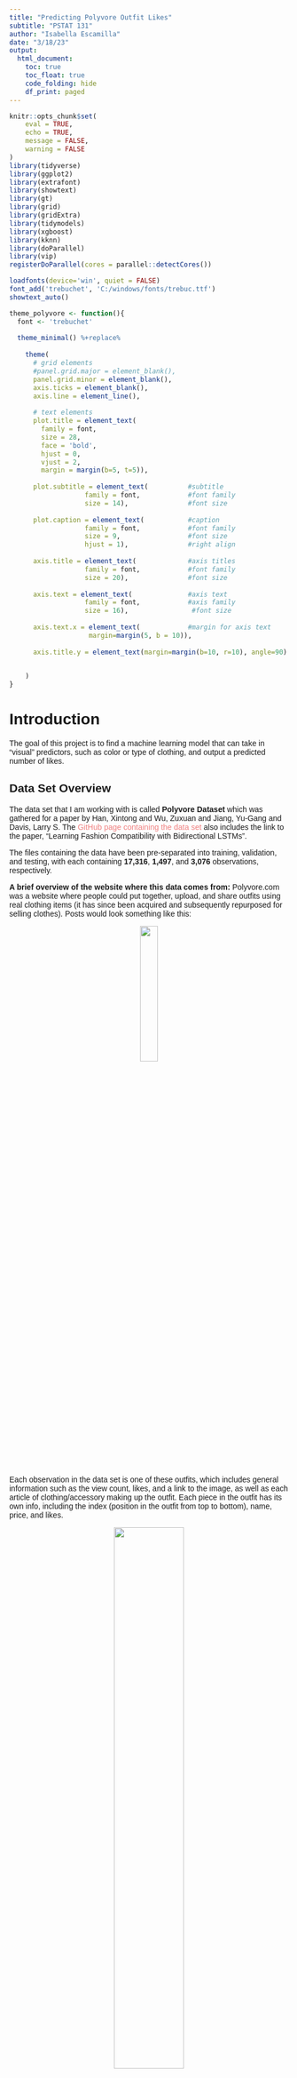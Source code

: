 ```yaml
---
title: "Predicting Polyvore Outfit Likes"
subtitle: "PSTAT 131"
author: "Isabella Escamilla"
date: "3/18/23"
output:
  html_document:
    toc: true
    toc_float: true
    code_folding: hide
    df_print: paged
---
```


<style type = "text/css">
  body{
  font-family: trebuchet ms, sans-serif;
}
.list-group-item.active, .list-group-item.active:focus, .list-group-item.active:hover {
    background-color: #8A5667;
}
a:link {
  color: #F08080;
  background-color: transparent;
  text-decoration: none;
}

a:visited {
  color: #F08080;
  background-color: transparent;
  text-decoration: none;
}

a:hover {
  color: #94384A;
  background-color: transparent;
  text-decoration: underline;
}


}
</style>

```r
knitr::opts_chunk$set(
	eval = TRUE,
	echo = TRUE,
	message = FALSE,
	warning = FALSE
)
library(tidyverse)
library(ggplot2)
library(extrafont)
library(showtext)
library(gt)
library(grid)
library(gridExtra)
library(tidymodels)
library(xgboost)
library(kknn)
library(doParallel)
library(vip)
registerDoParallel(cores = parallel::detectCores())
```

```r
loadfonts(device='win', quiet = FALSE)
font_add('trebuchet', 'C:/windows/fonts/trebuc.ttf')
showtext_auto()
```

```r
theme_polyvore <- function(){
  font <- 'trebuchet'
  
  theme_minimal() %+replace%
    
    theme(
      # grid elements
      #panel.grid.major = element_blank(),
      panel.grid.minor = element_blank(),
      axis.ticks = element_blank(),
      axis.line = element_line(),
      
      # text elements
      plot.title = element_text(
        family = font,
        size = 28,
        face = 'bold',
        hjust = 0,
        vjust = 2,
        margin = margin(b=5, t=5)),
      
      plot.subtitle = element_text(          #subtitle
                   family = font,            #font family
                   size = 14),               #font size
      
      plot.caption = element_text(           #caption
                   family = font,            #font family
                   size = 9,                 #font size
                   hjust = 1),               #right align
      
      axis.title = element_text(             #axis titles
                   family = font,            #font family
                   size = 20),               #font size
      
      axis.text = element_text(              #axis text
                   family = font,            #axis family
                   size = 16),                #font size
      
      axis.text.x = element_text(            #margin for axis text
                    margin=margin(5, b = 10)),
      
      axis.title.y = element_text(margin=margin(b=10, r=10), angle=90)
      

    )
}
```

# Introduction
The goal of this project is to find a machine learning model that can take in "visual" predictors, such as color or type of clothing, and output a predicted number of likes.

## Data Set Overview
The data set that I am working with is called **Polyvore Dataset** which was gathered for a paper by Han, Xintong and Wu, Zuxuan and Jiang, Yu-Gang and Davis, Larry S. The [GitHub page containing the data set](https://github.com/xthan/polyvore-dataset) also includes the link to the paper, "Learning Fashion Compatibility with Bidirectional LSTMs".

The files containing the data have been pre-separated into training, validation, and testing, with each containing **17,316**, **1,497**, and **3,076** observations, respectively.

**A brief overview of the website where this data comes from:** Polyvore.com was a website where people could put together, upload, and share outfits using real clothing items (it has since been acquired and subsequently repurposed for selling clothes). Posts would look something like this:

<p style="text-align:center;"><img src="https://i.pinimg.com/736x/b3/ac/5a/b3ac5afd3d4e4c015eaa20567ff2ca04.jpg" width="25%" height="25%"></p>

Each observation in the data set is one of these outfits, which includes general information such as the view count, likes, and a link to the image, as well as each article of clothing/accessory making up the outfit. Each piece in the outfit has its own info, including the index (position in the outfit from top to bottom), name, price, and likes.

<p style="text-align:center;"><img src="https://i.imgur.com/R7klliS.jpg" width="50%" height="50%"></p>

The predictors include up to 8 different outfit elements, with each element having 6 attributes. In other words, there can be up to 48 different predictors. In order to make this data usable for the machine learning tools I will be using, I need to do some pre-processing. I've decided to do this step in Python, and there is a decent amount of code involved. I'll go over the basic steps taken to arrive at the final data frame, but the jupyter notebook with the full process is available on my [Github page](https://github.com/BellaEsc/polyvore_mlproject) if you're interested.

# Data Pre-Processing
First, I imported the data set and merged the pre-split testing, training, and validation sets so I can have all of the data in one set. Looking at the data frame produced from the json data, we can see that the items column contains dictionaries as its entries.

<p style="text-align:center;"><img src="https://i.imgur.com/u0rA4zV.png" width="50%" height="50%"></p>


In order to "unpack" this column, I made a function that takes the `items` column as input and outputs a new data frame containing all of the information expanded out into columns.

<p style="text-align:center;"><img src="https://i.imgur.com/mRIVe9b.png" width="50%" height="50%"></p>

<p style="text-align:center;"><img src="https://i.imgur.com/ihscmPD.png" width="100%" height="100%"></p>


I merged this data frame to the original and dropped other columns I knew I wasn't going to use. The next thing I needed to do was extract information from the item names, and I decided to focus on color. I made a function that looks at the words in all of the item name columns and outputs a list of the unique colors it found from the text.

<p style="text-align:center;"><img src="https://i.imgur.com/HJOsCUb.png" width="50%" height="50%"></p>


I applied this function to the data frame and turned the unique colors into 4 columns, `color_1`, `color_2`, `color_3`, and `color_4`. I then dropped the item name columns since I no longer needed them.

The original Polyvore Dataset came with a text file, category_id.txt, which includes the category ids and the item types they correspond to. I used this file to map the item ids to their item types to make the data more readable.

<p style="text-align:center;"><img src="https://i.imgur.com/etFSrIw.png" width="100%" height="100%"></p>


Finally, I exported the data frame as a csv which I will be importing into R.

## Missing Values
You might have noticed in the pre-processing step that there are some colors and item names that are "none". The reason for this is that in the original data set, the nested lists are not all the same length; the outfits can each have 4 to 8 items. For the ones with fewer than 8 items, I had to backfill them, but I didn't want to treat it as "missing" since the information that the outfit only has 4 items can be useful. The same goes for the color columns: some outfits only had 1, 2 or 3 unique colors. Again, the information that there's only one color present in the outfit can be useful, so I've kept "none" as its own category.

There weren't missing data in the original data set, but there were some outfits that I couldn't "extract" color from with my function, so I dropped them from the final set.


# Exploratory Data Analysis
Now that we've tidied the data in a format that will be better suited for our analysis, we can begin by making some plots and seeing how the data is distributed.

First we will import the data and convert the appropriate variables into factors.

```r
# Reading the tidied data into R
outfits <- read.csv('polyvore_data/tidy_data.csv')

# converting all character columns into factors
outfits[sapply(outfits, is.character)] <- lapply(outfits[sapply(outfits, is.character)], as.factor)
# I will only be using set_id to retrieve photos, so we will leave it be

outfits %>% head(5)
```


In the final data set, there are 15 variables:

Name | Variable description
---|---
`views` | The number of times an outfit has been viewed
`likes` | The number of likes an outfit received **(the response variable)**
`set_id` | identifies the particular outfit
`item_1` - `item_8` | gives the name of the item type for up to 8 items in an outfit
`color_1` - `color_4` | gives the unique colors found in the outfit for up to 4 different colors


## Likes
We will start by looking at the distribution of our response variable, `likes`.


```r
outfits %>% 
  ggplot(aes(x = likes)) + 
  geom_histogram(binwidth = 100, fill="#2C514C") +
  labs(x = 'Number of Likes', y = 'Count', title = 'Distribution of the Number of Likes') +
  coord_cartesian(xlim = c(0, 4000)) +
  theme_polyvore()
```

The number of likes ranges from 0 to around 3000, and the frequency decreases exponentially as the number of likes goes up. This follows the sort of logic you'd expect, where a select few get lots of likes while most go unseen.

## Items (Clothing Articles)
After an initial survey of the raw data, I noted that there were a lot of different item ids.

```r
# Finds the number of unique items in item_1 column
outfits$item_1 %>% unique() %>% length()
```
And indeed, there are **229 unique items** in `item_1` alone! To further examine the nature of the item columns, we will look at a plot of the item frequencies in `item_1`. Additionally, we'll do a "zoom in" of the top 10 items by frequency in `item_1`.

```r
outfits %>% ggplot(aes(x = fct_infreq(item_1))) +
  geom_bar(fill = '#F08080') +
  labs(x = 'Item 1', y='', title = 'Frequencies of item_1 Items') +
  theme_polyvore() +
  theme(axis.text.x = element_blank(), 
        panel.grid.major.x = element_blank(), 
        axis.line = element_blank()) -> p1

item1_t10 <- (sort(table(outfits$item_1), decreasing = TRUE) %>% names)[1:10]
outfits_item1_top10 <- outfits[outfits$item_1 %in% item1_t10,]

outfits_item1_top10 %>% 
  ggplot(aes(y = fct_infreq(item_1))) +
  geom_bar(fill="#583742") +
  labs(x = '', y='', title = 'Top 10 item_1 Items') +
  theme_polyvore() +
  theme(axis.line = element_blank()) -> p2

grid.arrange(p1, p2, ncol=2)
```

The first plot shows that occurrences of the 229 items in `item_1` are concentrated towards the top few items and fall off significantly after. We can see from the second plot that the top items of `item_1` are all tops, dresses, and jackets of some type. This similarity gives us an idea of how the items have been organized, and we can get a better picture from constructing a table.

```r
item1_t5 <- (sort(table(outfits$item_1), decreasing = TRUE) %>% names)[1:5]
item2_t5 <- (sort(table(outfits$item_2), decreasing = TRUE) %>% names)[1:5]
item3_t5 <- (sort(table(outfits$item_3), decreasing = TRUE) %>% names)[1:5]
item4_t5 <- (sort(table(outfits$item_4), decreasing = TRUE) %>% names)[1:5]
item5_t5 <- (sort(table(outfits$item_5), decreasing = TRUE) %>% names)[1:5]
item6_t5 <- (sort(table(outfits$item_6), decreasing = TRUE) %>% names)[1:5]
item7_t5 <- (sort(table(outfits$item_7), decreasing = TRUE) %>% names)[1:5]
item8_t5 <- (sort(table(outfits$item_8), decreasing = TRUE) %>% names)[1:5]

item_freq_table <- data.frame(item_1 = item1_t5,
                              item_2 = item2_t5,
                              item_3 = item3_t5,
                              item_4 = item4_t5,
                              item_5 = item5_t5,
                              item_6 = item6_t5,
                              item_7 = item7_t5,
                              item_8 = item8_t5)

```

```r
item_freq_table %>% gt() %>% 
  tab_header(
    title = "Top 5 Items by Frequency"
  )
```

From looking at both the raw data and this table, a general pattern emerges: within each outfit, the items are sorted from most to least significant, with `item_1` being the most significant item and `item_8` being the least. The top items in `item_2` are still significant, with jackets being the most frequent and "bottoms" being common elements as well (shorts, jeans, skirts). `item_3` dips into shoe territory, and `item_4` through `item_8` can be seen mostly as the "accessory section". Another thing that is interesting to note from the table is that from `item_5` and onward, "None" is the most frequent item. We can check the proportion of "None"s pretty easily.

```r
# Gets proportion of data that has fewer than 5 items, fewer than 6 items, fewer than 7 items, and fewer than 8 items
props <- c(((filter(outfits, item_4 == 'None') %>% count()) / (outfits %>% count()))[1,1] %>% as.numeric(),
((filter(outfits, item_5 == 'None') %>% count()) / (outfits %>% count()))[1,1] %>% as.numeric(),
((filter(outfits, item_6 == 'None') %>% count()) / (outfits %>% count()))[1,1] %>% as.numeric(),
((filter(outfits, item_7 == 'None') %>% count()) / (outfits %>% count()))[1,1] %>% as.numeric(),
((filter(outfits, item_8 == 'None') %>% count()) / (outfits %>% count()))[1,1] %>% as.numeric())
props
```

With some simple arithmetic, this gives us a breakdown of the item number proportions:

* **8%** of the outfits have 4 items,
* **15%** have 5 items,
* **17%** have 6 items,
* **19%** have 7 items, and
* **41%** have 8 items

Now we want to see what relationship the items have with likes. Before doing so, I will transform the data so that we only have 10 different categories, which will be the top 9 occurrences plus another category, 'other'.

```r
outfits2 <- outfits %>% mutate(item_1 = fct_lump_n(outfits$item_1, n=9))
colors <- c('#335C57', '#583742', '#F08080',
             '#335C57', '#583742', '#F08080',
             '#335C57', '#583742', '#F08080',
             '#335C57')
             
outfits2 %>% 
  ggplot(aes(x=likes, y=item_1, group=item_1)) +
  geom_boxplot(fill = colors) +
  labs(y = '', title = 'Boxplot of item_1') +
  theme_polyvore() +
  theme(axis.title.y = element_blank()) -> p1

outfits2 %>% 
  ggplot(aes(x=likes, y=item_1, group=item_1)) +
  geom_boxplot(fill = colors) +
  scale_x_continuous(limits = c(0, 600)) +
  labs(y = '', title = 'Boxplot of item_1 (zoomed)') +
  theme_polyvore() +
  theme(axis.title.y = element_blank()) -> p2

grid.arrange(p1, p2, ncol = 2)
```

In the first boxplot, we can see the full range of likes. It's hard to glean any information from the boxes themselves, but we can see differences in the spread of outliers for each category. In the second boxplot, I've "zoomed in" by limiting the x axis so we can see the boxes better. We can see here that sweaters and day dresses have the highest average number of likes, while tank tops trail behind all of the other categories.

## Colors
All of us understand that color plays an essential role in whether or not an outfit "works" (unless you're doing wardrobe for a 1947 film noir), so it will be interesting to see what kind of colors are represented in the data.

```r
colors1 <- c('#fb5c5c', '#4a687d', '#ffdfbf',
            'gray16', '#9b938c', '#e2ba59', '#628d55',
            '#643b34', '#e3774c', '#6e4258')

outfits %>% 
  ggplot(aes(y = fct_infreq(color_1))) +
  geom_bar(fill = colors1) +
  labs(x = '', y = '', title = 'Frequencies of Colors in color_1') +
  theme_polyvore() +
  theme(axis.line = element_blank(),
        panel.grid.major = element_blank()) -> p1

colors2 <- c('gray16', '#4e4c5e', '#ffdfbf', '#e2ba59',
             '#9b938c', '#643b34', '#4a687d', '#628d55',
             '#fb5c5c', '#e3774c', '#6e4258')

outfits %>% 
  ggplot(aes(y = fct_infreq(color_2))) +
  geom_bar(fill = colors2) +
  labs(x = '', y = '', title = 'Frequencies of Colors in color_2') +
  theme_polyvore() +
  theme(axis.line = element_blank(),
        panel.grid.major = element_blank()) -> p2

colors3 <- c('#4e4c5e', 'gray16', '#ffdfbf', '#e2ba59',
             '#9b938c', '#643b34', '#4a687d', '#6e4258',
             '#fb5c5c', '#628d55', '#e3774c')

outfits %>% 
  ggplot(aes(y = fct_infreq(color_3))) +
  geom_bar(fill = colors3) +
  labs(x = '', y = '', title = 'Frequencies of Colors in color_3') +
  theme_polyvore() +
  theme(axis.line = element_blank(),
        panel.grid.major = element_blank()) -> p3

colors4 <- c('#4e4c5e', 'gray16', '#9b938c', '#fb5c5c',
             '#e2ba59', '#4a687d', '#ffdfbf', '#6e4258',
             '#e3774c', '#643b34', '#628d55')

outfits %>% 
  ggplot(aes(y = fct_infreq(color_4))) +
  geom_bar(fill = colors4) +
  labs(x = '', y = '', title = 'Frequencies of Colors in color_4') +
  theme_polyvore() +
  theme(axis.line = element_blank(),
        panel.grid.major = element_blank()) -> p4

grid.arrange(p1, p2, p3, p4, ncol=2)

```

The color columns are similar to the item columns in the way they are ordered: `color_1` will have higher importance than `color_2` (and so on) in the outfit due to the way the information was extracted. This gives us some insight into the colors represented in these charts.

Red clearly reigns supreme for `color_1`, followed by blue, white, and black. We start to see "none" dominate starting in `color_2`, indicating that there are lots of outfits for which only one color could be extracted (or had a monochromatic scheme going on). In `color_4`, we see that most of the outfits simply don't have a color entry. This could mean that most outfits stuck to 1-3 colors.

Next, we'll take a look at the relationship between color and likes. 

```r
colors <- c('gray16', '#4a687d', '#643b34',
            '#9b938c', '#628d55', '#e3774c', '#6e4258',
            '#fb5c5c', '#ffdfbf', '#e2ba59')

outfits %>% 
  ggplot(aes(x=likes, y=color_1, group=color_1)) +
  geom_boxplot(fill=colors) +
  labs(title = 'Boxplot of color_1') +
  theme_polyvore() +
  theme(axis.title.y = element_blank()) -> p1

outfits %>% 
  ggplot(aes(x=likes, y=color_1, group=color_1)) +
  geom_boxplot(fill=colors) +
  scale_x_continuous(limits = c(0, 500)) + 
  labs(title = 'Boxplot of color_1 (zoomed)') +
  theme_polyvore() + 
  theme(axis.title.y = element_blank()) -> p2

grid.arrange(p1, p2, ncol=2)
```

The left graph shows similar behavior as the `item_1` boxplot, with all of the colors being concentrated near zero but having different spreads of outliers into the higher numbers of likes. On the right boxplot, we can see that orange has the highest number of average likes, while red and blue are towards the low end. This is interesting since red and blue were the most frequent colors and orange was the second least frequent, so this could potentially mean that being less common gives outfits with orange a slight edge.

# Fitting Models
With the information gathered from the exploratory data analysis, we can start fitting models. There are a few key steps in fitting a model:

* Split the data into training and testing
* Specify a recipe for the model to use
* Create a workflow for the model
* Do any tuning necessary
* Fit training data to the model(s)
* Fit best model to the testing data based off of training performance metrics

Regression models will be used for this case because the response variable, `likes`, is numeric (we also have an interesting situation where all of our predictors are categorical). Because there are so many different categories in the item columns, this could lead to a problem of overfitting. For now, we will keep each of these columns to 10 categories.

 ## Splitting the Data
Without further ado, we will start by splitting our data into training and testing. I've decided to split it into 70% training and 30% testing, stratifying on the `likes` variable. Stratifying ensures that the training and testing have the same distribution of likes. If the distributions were different, the training data could skew the models one way, leading to poor performance on the testing data.

```r
# Setting each item category to the top 9 categories, the rest will be "other"
outfits <- outfits %>% 
  mutate(item_1 = fct_lump_n(outfits$item_1, n=9), 
         item_2 = fct_lump_n(outfits$item_2, n=9), 
         item_3 = fct_lump_n(outfits$item_3, n=9), 
         item_4 = fct_lump_n(outfits$item_4, n=9), 
         item_5 = fct_lump_n(outfits$item_5, n=9), 
         item_6 = fct_lump_n(outfits$item_6, n=9), 
         item_7 = fct_lump_n(outfits$item_7, n=9), 
         item_8 = fct_lump_n(outfits$item_8, n=9))

set.seed(222)
outfits_split <- initial_split(outfits, prop=.70,
                               strata=likes)
outfits_train <- training(outfits_split)
outfits_test <- testing(outfits_split)
```


## Creating a Recipe
The next step is to make a recipe that our models will use to fit the data. In our case, this is pretty analogous to constructing an outfit. Which colors should I include and how many? Should I wear a coat? What about boots? We can get this information from `item_1` through `item_8` and `color_1` through `color_4`. I'm excluding `views` because even though it's probably a good predictor, it isn't really something you consider when picking out an outfit. 

```r
outfit_recipe <- recipe(likes ~ item_1 + item_2 + item_3 + item_4 +
                          item_5 + item_6 + item_7 + item_8 +
                          color_1 + color_2 + color_3 + color_4,
                        data = outfits) %>% 
    step_dummy(all_nominal_predictors()) %>% 
    step_interact(terms = ~ starts_with("color_1"):starts_with("color_2"))
```

I've also decided to include an interaction term between `color_1` and `color_2` to represent the "color scheme" of the outfit. This will allow the model to consider, for example, if an outfit has both red and green, or if it has black and white, and so on.

## K-Fold Cross Validation
For our project, we will be using k-fold cross validation with a *k* value of 10, which is a process that splits up the training data into k different groups and then chooses one as the validation group, then fits the model using the rest of the groups as training, repeating the process *k* times. This process is useful since it produces less variance in the estimates of the model's performance.

```r
set.seed(222)
outfits_fold <- vfold_cv(outfits_train, v=10)
```

## Model Building
The models that we will be using for this data, as mentioned before, will be regression models. The following are the ones I've chosen to include:

* **Linear regression**
  * The simplest of the models. Estimates a linear relationship between the predictors and the response, then uses that estimate to make a prediction. 
* **Elastic net** 
  * Similar to linear regression, but adds a "penalty" on the number of predictors. It's elastic because it can do a combination of two different penalties, ridge and LASSO.
* **K-nearest neighbors**
  * Makes predictions by finding the k nearest values, and then takes their average as the prediction.
* **Random Forest**
  * Combines multiple decision trees and takes the average of their outcomes to make a decision. Each decision tree arrives at a value by making different splits, such as "is the first color red?" "is item 1 a jacket?" "is the second item skinny jeans?" and then based off of that information it will take an average of the group it ends up in, perhaps 265 likes. In a forest, each tree will try to ask different questions which allows for a less biased overall answer.
* **Boosted Trees**
  * Makes predictions by iterating through multiple small/weak trees before arriving at the final prediction.

First, we will set up the models. You'll notice that some of the models have tune() included in some of the parameters. This allows us to tune that parameter to find the value that produces the best predictions.

```r
# Linear Model
lm_model <- linear_reg() %>% 
  set_engine("lm")


# K-nearest neighbors, tuning neighbors
knn_model <- nearest_neighbor(neighbors = tune()) %>% 
  set_mode("regression") %>% 
  set_engine("kknn")


# Elastic net, tuning penalty and mixture
elastic_model <- linear_reg(penalty = tune(), 
                           mixture = tune()) %>% 
  set_mode("regression") %>% 
  set_engine("glmnet")


# Random forest, tuning mtry, trees, and min_n
rf_model <- rand_forest(mtry = tune(), 
                       trees = tune(), 
                       min_n = tune()) %>% 
  set_engine("ranger", importance = "impurity") %>% 
  set_mode("regression")


# Boosted trees, tuning trees, learn_rate, and mtry
boosted_model <- boost_tree(trees = tune(),
                           learn_rate = tune(),
                           mtry = tune()) %>%
  set_engine("xgboost") %>%
  set_mode("regression")
```

Next, we will set up the workflows for each model.

```r
lm_wflow <- workflow() %>% 
  add_model(lm_model) %>% 
  add_recipe(outfit_recipe)


knn_wflow <- workflow() %>% 
  add_model(knn_model) %>% 
  add_recipe(outfit_recipe)


elastic_wflow <- workflow() %>% 
  add_recipe(outfit_recipe) %>% 
  add_model(elastic_model)


rf_wflow <- workflow() %>% 
  add_recipe(outfit_recipe) %>% 
  add_model(rf_model)


boosted_wflow <- workflow() %>% 
  add_recipe(outfit_recipe) %>% 
  add_model(boosted_model)
```

Now we'll make tuning grids for the models with tuning parameters. These tuning grids specify the ranges of values we want to test for each parameter being tuned. This is important because for models like knn, a higher value of k will lead to a less flexible model and a lower value will be more flexible. We don't know how much flexibility will work the best, so tuning allows us to find out.

```r
knn_grid <- grid_regular(neighbors(range = c(10,25)), levels = 5)


elastic_grid <- grid_regular(penalty(),
                        mixture(range = c(0, 1)),
                             levels = 10)


rf_grid <- grid_regular(mtry(range = c(3, 5)), 
                        trees(range = c(10, 150)),
                        min_n(range = c(1, 20)),
                        levels = 8)

boosted_grid <- grid_regular(mtry(range = c(2, 4)), 
                        trees(range = c(10, 100)),
                        learn_rate(range = c(-10, -1)),
                        levels = 5)
```

And now the part where my PC takes a minor beating: tuning.

```r
knn_tune <- tune_grid(
    knn_wflow,
    resamples = outfits_fold,
    grid = knn_grid
)

elastic_tune <- tune_grid(
  elastic_wflow,
  resamples = outfits_fold,
  grid = elastic_grid
)

rf_tune <- tune_grid(
  rf_wflow,
  resamples = outfits_fold,
  grid = rf_grid
)

boosted_tune <- tune_grid(
  boosted_wflow,
  resamples = outfits_fold,
  grid = boosted_grid
)
```

6 minutes and 39 seconds! Not bad! Now, I'll save the results and load them back in so I don't have to donate another 6 minutes and 39 seconds of my future.

```r
save(knn_tune, file = "tunings/knn_tune.rda")
save(elastic_tune, file = "tunings/elastic_tune.rda")
save(rf_tune, file = "tunings/rf_tune.rda")
save(boosted_tune, file = "tunings/boosted_tune.rda")
```



```r
load("tunings/knn_tune.rda")
load("tunings/elastic_tune.rda")
load("tunings/rf_tune.rda")
load("tunings/boosted_tune.rda")
```

**BAM!** Models are tuned!* We now want to find the root mean square error (RMSE) for each model. The RMSE is a measure of the differences between predicted values and actual values, so this will be useful in comparing the models' performances. 

\* *Linear regression hasn't been tuned since it doesn't have tuning parameters... I bet he feels so alone right now... It's okay though. He will still be fit.*

```r
lm_fit <- fit_resamples(lm_wflow, resamples = outfits_fold)
save(lm_fit, file = "tunings/lm_fit.rda")
```


## Training Performance
Now we can look at the performance of the model on the training data. First, we'll look at the RMSE and then we'll look at some of the autoplots of the tuned model.

```r
load("tunings/lm_fit.rda")

lm_rmse <- collect_metrics(lm_fit)$mean[1] %>% round(2)

knn_rmse <- show_best(knn_tune, n=1)$mean %>% round(2)

elastic_rmse <- show_best(elastic_tune, n=1)$mean %>% round(2)

rf_rmse <- show_best(rf_tune, n=1)$mean %>% round(2)

boosted_rmse <- show_best(boosted_tune, n=1)$mean %>% round(2)

rmse_table <- data.frame(model = c('Linear Regression',
                                   'KNN','Elastic Net', 
                                   'Random Forest', 
                                   'Boosted Trees'),
                         RMSE = c(lm_rmse,  knn_rmse, 
                                  elastic_rmse, rf_rmse, 
                                  boosted_rmse))

rmse_table
```
Using the RMSE values to discern between the models, we can see that the **elastic net model** had the **best** performance, and **k-nearest neighbors** had the **worst**. Now, we'll look at some of the autoplots to take a look at how the different tunings performed.


```r
autoplot(elastic_tune, metric='rmse') +
  labs(title='Elastic') +
  theme_polyvore()
```

We can see from the elastic net model that having a lasso penalty of 1 and a mixture of 1 gives the best results. What this means is that the model that performed the best was a lasso regression.

```r
autoplot(rf_tune, metric='rmse') +
  labs(title='Random Forest') +
  theme_polyvore()
```

The autoplot for the random forest tells us that 120 trees with mtry=5 seems to have the best performance. This makes sense, as having more trees gives the model more flexibility which would be helpful in the case where there are a lot of predictors and categories within those predictors.

```r
autoplot(boosted_tune, metric='rmse') +
  labs(title='Boosted Trees') +
  theme_polyvore()
```

The learning rate of 0.1 worked the best by far, and having 100 trees was also the best, though the change between the number of trees is not very dramatic. This indicates that a faster learning rate was beneficial for the model.

## Fitting and Testing the Models
It's finally time to fit our final models onto the training data. I will be fitting the elastic net model since it did the best, and the boosted trees since it performed similarly (and because I'm curious about the tree models).
```r
best_elastic <- select_best(elastic_tune, metric = 'rmse')
elastic_final_wflow <- finalize_workflow(elastic_wflow, best_elastic)
elastic_fit <- fit(elastic_final_wflow, data = outfits)

best_boosted <- select_best(boosted_tune, metric = 'rmse')
boosted_final_wflow <- finalize_workflow(boosted_wflow, best_boosted)
boosted_fit <- fit(boosted_final_wflow, data = outfits_train)
```

The models have been fit, it's now time for testing...

```r
augment(elastic_fit, new_data = outfits_test) %>% 
  rmse(truth = likes, estimate = .pred)

elastic_test_col <- predict(elastic_fit, new_data = outfits_test) 
elastic_test_res <- bind_cols(elastic_test_col, outfits_test)
```
```r
augment(boosted_fit, new_data = outfits_test) %>% 
  rmse(truth = likes, estimate = .pred)

boosted_test_col <- predict(boosted_fit, new_data = outfits_test) 
boosted_test_res <- bind_cols(boosted_test_col, outfits_test)
```

Both models perform pretty similarly on the testing data, with the elastic net model still beating out the boosted trees model. Both RMSEs end up being around 500, which is not great given the distribution of likes. Without looking at the actual predictions made by the model, I would guess that the model might just be low-balling all of its predictions since the distribution of likes is right-skewed. To see if this is the case, we'll check out a graph of the predicted likes against the actual number of likes

```r
elastic_test_res %>% 
  ggplot(aes(x = .pred, y = likes)) +
  geom_point(color = '#643F4B', alpha = .3) +
  geom_abline(lty = 'longdash') +
  theme_polyvore()
```

Even though it's clear the model didn't do well, I'm actually really glad to see that there is somewhat of a positive relationship in the graph. This means that there is *some* information in the data that could help decide if an outfit gets more likes, and perhaps that's all you need to bridge the gap between "fashion disaster" and "acceptable".

I'm curious to see what variables contribute the most to the model, so we will look at a variable importance plot for the boosted tree model.

```r
colors <- c('#F4A4A4', '#682735', '#556177',
            '#F4A4A4', '#682735', '#556177',
            '#F4A4A4', '#682735', '#556177',
            '#F4A4A4')
boosted_fit %>% extract_fit_parsnip() %>% 
  vip(aesthetics = list(fill = colors)) +
  theme_polyvore() +
  theme(axis.line = element_blank())
```

Interestingly enough, item_1_sweaters and item_6_sunglasses topped the list of variable importance. I'll be honest: didn't see that coming. All of the variables in this list are actually items, so maybe the takeaway here is that the items you choose to include in your outfit are more important than the colors. 

# Conclusion
This project was definitely a labor of love. I'm glad I got to see it through even if the models weren't great at predicting the number of likes of a particular outfit. The elastic net model (effectively a lasso regression) ended up being the best model. I think this might have happened because the lasso regression is able to scale variables all the way to zero if they don't help the model enough. After dummy coding, the data includes a *lot* of variables, so it's probably good to trim it back. The fact that KNN was the worst performer makes sense for the same reason: too many predictors. With high numbers of predictors, there aren't enough data points in each dimensional space to effectively use KNN. 

One of the most engaging parts of this project was making decisions on how I was going to transform the data to make it work with the machine learning tools I have at hand. This is where I can see a lot of future improvements. In particular, I would want to see if I could tackle these large numbers of categorical variables in a different way. One approach I was tempted to take was to manually collapse the item categories into simpler ones, such as shirts, pants, dresses, jeans, etc. This could be better if it means less information is lost in this process compared to creating an "other" category.

One part of the data where I potentially lost a lot of information was in extracting the color information from the item names. In the future, I want to see if using semantic similarity or text analysis of some kind could extract better information that would lead to improved predictions.

I'm glad that I had the opportunity to explore this data set and explore machine learning through it. I've become familiarized with R, tidyverse, and tidymodels to a degree of confidence that I've really surprised myself with. And now, for my final question: how many likes will my current outfit get according to my model?

<p style="text-align:center;"><img src="https://i.imgur.com/ZG106g4.png" width="50%" height="50%"></p>

```r

my_outfit <- data.frame('views' = 0, 'likes' = 0, 'set_id' = 1,
                        'item_1' = 'Sweaters', 'item_2' = 'Pants',
                        'item_3' = 'Other', 'item_4' = 'Other',
                        'item_5' = 'None', 'item_6' = 'None',
                        'item_7' = 'None', 'item_8' = 'None',
                        'color_1' = 'red', 'color_2' = 'gray',
                        'color_3' = 'white', 'color_4' = 'none')
my_outfit[sapply(outfits, is.character)] <- lapply(outfits[sapply(outfits, is.character)], as.factor)

predict(elastic_fit, new_data = my_outfit)
```

Not to brag, but my model thinks my outfit will get 331 likes. 